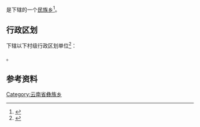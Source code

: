 {{中国乡级行政区|53/03/24/203/000}}

'''{{PAGENAMEBASE}}'''是{{PRC admin/fullname|53/03/24/203/000|3}}下辖的一个[[民族乡|民族乡]]<ref>{{PRC admin/ref sgc|{{PRC admin/parent|53/03/24/203/000}}}}</ref>。

== 行政区划 ==
{{PAGENAMEBASE}}下辖以下村级行政区划单位<ref>{{PRC admin/ref sgc|53/03/24/203/000}}</ref>：

{{PRC admin/children|53/03/24/203/000}}。

== 参考资料 ==
{{reflist}}

{{云南行政区划小作品}}
{{PRC admin/navcat|53/03/24/203/000}}
[[Category:云南省彝族乡|Category:云南省彝族乡]]